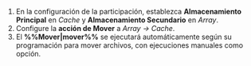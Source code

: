 1. En la configuración de la participación, establezca **Almacenamiento Principal** en *Cache* y **Almacenamiento Secundario** en *Array*.
2. Configure la **acción de Mover** a *Array -> Cache*.
3. El **%%Mover|mover%%** se ejecutará automáticamente según su programación para mover archivos, con ejecuciones manuales como opción.
